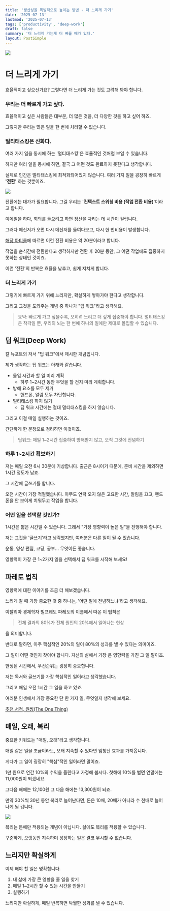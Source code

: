```yaml
---
title: '생산성을 폭발적으로 높이는 방법 - 더 느리게 가기'
date: '2025-07-13'
lastmod: '2025-07-13'
tags: ['productivity', 'deep-work']
draft: false
summary: '더 느리게 가는게 더 빠를 때가 있다.'
layout: PostSimple
---
```


![](/static/images/slow-productivity/1.png)

# 더 느리게 가기

효율적이고 싶으신가요?
그렇다면 더 느리게 가는 것도 고려해 봐야 합니다.

### 우리는 더 빠르게 가고 싶다.

효율적이고 싶은 사람들은 대부분,
더 많은 것을, 더 다양한 것을 하고 싶어 하죠.

그렇지만 우리는 많은 일을 한 번에 처리할 수 없습니다.

### 멀티태스킹은 신화다.

여러 가지 일을 동시에 하는 '멀티태스킹'은
효율적인 것처럼 보일 수 있습니다.

하지만 여러 일을 동시에 하면,
결국 그 어떤 것도 완료하지 못한다고 생각합니다.

실제로 인간은 멀티태스킹에 최적화되어있지 않습니다.
여러 가지 일을 굉장히 빠르게 **'전환'** 하는 것뿐이죠.

![](/static/images/slow-productivity/2.png)

전환에는 대가가 필요합니다.
그걸 우리는 '**컨텍스트 스위칭 비용 (작업 전환 비용)**'이라고 합니다.

이메일을 하다, 회의를 들으려고 하면
정신을 차리는 데 시간이 걸립니다.

그러다 메신저가 오면 다시 메신저를 들여다보고,
다시 한 번비용이 발생합니다.

[해당 아티클](https://www.larksuite.com/ko_kr/blog/context-switching)에 따르면 이런 전환 비용은 약 20분이라고 합니다.

작업을 순식간에 전환한다고 생각하지만
전환 후 20분 동안, 그 어떤 작업에도 집중하지 못하는 상태인 것이죠.

이런 '전환'의 반복은
효율을 낮추고, 쉽게 지치게 합니다.

### 더 느리게 가기

그렇기에 빠르게 가기 위해
느리지만, 확실하게 쌓아가야 한다고 생각합니다.

그리고 그것을 도와주는 개념 중 하나가
"딥 워크"라고 생각해요.

> 요약: 빠르게 가고 싶을수록, 오히려 느리고 더 깊게 집중해야 합니다.
> 멀티태스킹은 착각일 뿐, 우리의 뇌는 한 번에 하나의 일에만 제대로 몰입할 수 있습니다.

## 딥 워크(Deep Work)

칼 뉴포트의 저서 "딥 워크"에서 제시한 개념입니다.

제가 생각하는 딥 워크는 아래와 같습니다.

- 몰입 시간과 할 일 미리 계획
  - 하루 1~2시간 동안 무엇을 할 건지 미리 계획합니다.
- 방해 요소를 모두 제거
  - 핸드폰, 알림 모두 차단합니다.
- 멀티태스킹 하지 않기
  - 딥 워크 시간에는 절대 멀티태스킹을 하지 않습니다.

그리고 이걸 매일 실행하는 것이죠.

간단하게 한 문장으로 정리하면 이것이죠.

> 딥워크: 매일 1~2시간 집중하여 방해받지 않고,
> 오직 그것에 전념하기

### 하루 1~2시간 확보하기

저는 매일 오전 6시 30분에 기상합니다.
출근은 8시이기 때문에, 준비 시간을 제외하면
1시간 정도가 남죠.

그 시간에 글쓰기를 합니다.

오전 시간이 가장 적절했습니다.
아무도 연락 오지 않은 고요한 시간,
알림을 끄고, 핸드폰을 안 보이게 치워두고 작업을 합니다.

### 어떤 일을 선택할 것인가?

1시간은 짧은 시간일 수 있습니다.
그래서 "가장 영향력이 높은 일"을 진행해야 합니다.

저는 그것을 '글쓰기'라고 생각했지만,
여러분은 다른 일이 될 수 있습니다.

운동, 영상 편집, 코딩, 공부...
무엇이든 좋습니다.

영향력이 가장 큰 1~2가지 일을
선택해서 딥 워크를 시작해 보세요!

## 파레토 법칙

영향력에 대한 이야기를 조금 더 해보겠습니다.

느리게 갈 때 가장 중요한 것 중 하나는,
'어떤 일에 전념하느냐'라고 생각해요.

이탈리아 경제학자 빌프레도 파레토의 이름에서 따온 이 법칙은

> 전체 결과의 80%가 전체 원인의 20%에서 일어나는 현상

을 의미합니다.

반대로 말하면, 아주 핵심적인 20%의 일이
80%의 성과를 낼 수 있다는 의미이죠.

그 일이 어떤 것인지 찾아야 합니다.
자신의 삶에서 가장 큰 영향력을 가진 그 일 말이죠.

한정된 시간에서, 우선순위는 굉장히 중요합니다.

저는 독서와 글쓰기를 가장 핵심적인 일이라고
생각했습니다.

그리고 매일 오전 1시간 그 일을 하고 있죠.

여러분 인생에서 가장 중요한 단 한 가지 일,
무엇일지 생각해 보세요.

[추천 서적, 원씽(The One Thing)](https://product.kyobobook.co.kr/detail/S000001619177)

## 매일, 오래, 복리

중요한 키워드는 "매일, 오래"라고 생각합니다.

매일 같은 일을 조금이라도,
오래 지속할 수 있다면 엄청난 효과를 가져옵니다.

게다가 그 일이 굉장히 "핵심"적인 일이라면 말이죠.

1만 원으로 연간 10%의 수익을 올린다고 가정해 봅시다.
첫해에 10%를 벌면 연말에는 11,000원이 되겠네요.

그다음 해에는 12,100원 그 다음 해에는 13,300원이 되죠.

만약 30%씩 30년 동안 복리로 늘어난다면,
돈은 10배, 20배가 아니라 수 천배로 늘어나게 될 겁니다.

![](/static/images/slow-productivity/3.png)

복리는 돈에만 적용되는 개념이 아닙니다.
삶에도 복리를 적용할 수 있습니다.

꾸준하게, 오랫동안 지속하며 성장하는 일은
결코 무시할 수 없습니다.

## 느리지만 확실하게

이제 해야 할 일은 명확합니다.

1. 내 삶에 가장 큰 영향을 줄 일을 찾기
2. 매일 1~2시간 할 수 있는 시간을 만들기
3. 실행하기

느리지만 확실하게,
매일 반복하면 탁월한 성과를 낼 수 있습니다.

